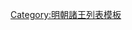 {{ming|title=明朝善化國諸王|ed=善化國|head=[[正德 (明朝)|正德]]九年（[[1514年]]）封。|
{{ming/title}}
{{ming/list|善化康簡王|[[朱譽桔]]|朱彥汰、嫡二子|[[1514年]]—[[1551年]]|正德九年封。[[嘉靖]]三十年薨。}}
{{ming/list|善化王|[[朱定焌]]|朱譽桔、嫡一子|[[1554年]]—[[1574年]]|嘉靖三十三年襲封。[[萬曆]]二年薨。}}
{{ming/list|善化王|[[朱幹𡍪]]|朱定焌、庶一子|[[1581年]]—？年|萬曆九年襲封，薨。}}
{{ming/list|善化王|[[朱企鋀]]|朱幹𡍪、嫡一子|？年—[[1608年]]前|萬曆十二年封[[长子 (封号)|長子]]，既而襲封，薨。}}
{{ming/list|善化王|[[朱禋潬]]|朱企鋀、庶一子|[[1608年]]—[[1652年]]|萬曆三十六年封[[长孙 (封号)|長孫]]，同年襲封。[[永曆 (南明)|永曆]]六年八月薨。}}
}}<noinclude>
[[Category:明朝諸王列表模板]]
</noinclude>